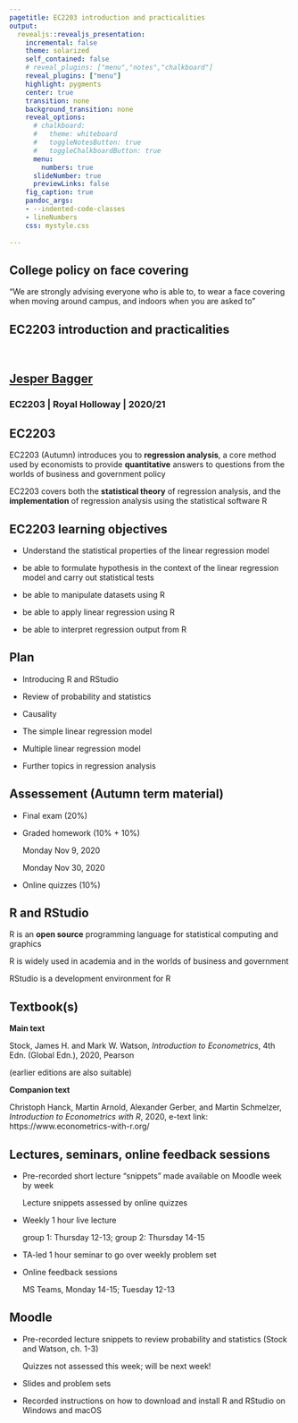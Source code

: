 ```yaml
---
pagetitle: EC2203 introduction and practicalities
output: 
  revealjs::revealjs_presentation:
    incremental: false
    theme: solarized
    self_contained: false
    # reveal_plugins: ["menu","notes","chalkboard"]
    reveal_plugins: ["menu"]
    highlight: pygments
    center: true
    transition: none
    background_transition: none 
    reveal_options:
      # chalkboard:
      #   theme: whiteboard
      #   toggleNotesButton: true
      #   toggleChalkboardButton: true
      menu:
        numbers: true
      slideNumber: true
      previewLinks: false
    fig_caption: true
    pandoc_args:
    - --indented-code-classes
    - lineNumbers
    css: mystyle.css
    
--- 
```


<section>

<h1>College policy on face covering</h1>

"We are strongly advising everyone who is able to, to wear a face covering when moving around campus, and indoors when you are asked to"

</section>

<section>

<h1>EC2203 introduction and practicalities</h1>

<br>

<h2>[Jesper Bagger](mailto:jesper.bagger@rhul.ac.uk)</h2>

<h3>EC2203 | Royal Holloway | 2020/21</h3>

</section>



## EC2203 

EC2203 (Autumn) introduces you to **regression analysis**, a core method used by economists to provide **quantitative** answers to questions from the worlds of business and government policy 

EC2203 covers both the **statistical theory** of regression analysis, and the **implementation** of regression analysis using the statistical software R

## EC2203 learning objectives

- Understand the statistical properties of the linear regression model

- be able to formulate hypothesis in the context of the linear regression model and carry out statistical tests

- be able to manipulate datasets using R

- be able to apply linear regression using R

- be able to interpret regression output from R

## Plan

- Introducing R and RStudio

- Review of probability and statistics

- Causality

- The simple linear regression model

- Multiple linear regression model

- Further topics in regression analysis

## Assessement (Autumn term material)

- Final exam (20%)

- Graded homework (10% + 10%)

  Monday Nov 9, 2020
  
  Monday Nov 30, 2020

- Online quizzes (10%)

## R and RStudio

R is an **open source** programming language for statistical computing and graphics

R is widely used in academia and in the worlds of business and government

RStudio is a development environment for R


## Textbook(s)

**Main text**

Stock, James H. and Mark W. Watson, *Introduction to Econometrics*, 4th Edn. (Global Edn.), 2020, Pearson 

(earlier editions are also suitable)

**Companion text**

Christoph Hanck, Martin Arnold, Alexander Gerber, and Martin Schmelzer, *Introduction to Econometrics with R*, 2020, e-text link: https://www.econometrics-with-r.org/


## Lectures, seminars, online feedback sessions

- Pre-recorded short lecture "snippets" made available on Moodle week by week

  Lecture snippets assessed by online quizzes 

- Weekly 1 hour live lecture 

  group 1: Thursday 12-13; group 2: Thursday 14-15

- TA-led 1 hour seminar to go over weekly problem set

- Online feedback sessions 

  MS Teams, Monday 14-15; Tuesday 12-13
  
## Moodle

- Pre-recorded lecture snippets to review probability and statistics (Stock and Watson, ch. 1-3)
  
  Quizzes not assessed this week; will be next week!
    
- Slides and problem sets 
    
- Recorded instructions on how to download and install R and RStudio on Windows and macOS
